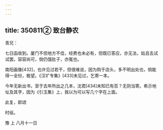 ```yaml
---
---
---
```

title: 350811② 致台静农
---




青兄：

七日函收到。厦门不但地方不佳，经费也未必有，但既已答应，亦无法，姑且去试试罢。容容尚可，倘仍饿肚子，亦冤也。

南阳画像[432]，也许见过若干，但很难说，因为购于店头，多不明出处也，倘能得一全份，极望。《汉圹专集》[433]未见过，乞寄一本。

今年无新出书，至于去年所出之几本，沈君[434]未知已有否？无则当寄。希示地址及其字，因为《引玉集》上，我以为可以写几个字在上面。

此复，即颂

时绥。

豫 上 八月十一日